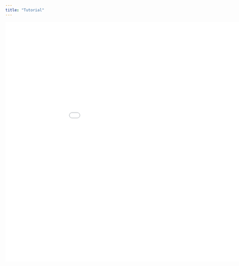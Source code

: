 ```yaml
---
title: "Tutorial"
---
```


<iframe src="notebooks/knockoffzoom.html" width="1000" height="750" scrolling="yes" frameborder="0">
    Your browser doesn't support iframes
</iframe>
